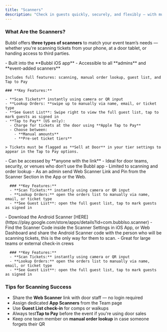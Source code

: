```yaml
---
title: "Scanners"
description: "Check in guests quickly, securely, and flexibly — with multiple scanning tools built for any setup."
---
```


### What Are the Scanners?

Bubbl offers **three types of scanners** to match your event team’s needs — whether you're scanning tickets from your phone, at a door tablet, or handing access to third parties.

<Tabs>
  <Tab title="iOS App">
    - Built into the **Bubbl iOS app**
    - Accessible to all **admins** and **event-added scanners**

    Includes full features: scanning, manual order lookup, guest list, and Tap to Pay

    ### **Key Features:**

    - **Scan Tickets** instantly using camera or QR input
    - **Lookup Orders: **swipe up to manually via name, email, or ticket type
    - **See Guest List**: Swipe right to view the full guest list, tap to mark guests as signed in
    - **Tap to Pay** (US only):
      - Charge for tickets at the door using **Apple Tap to Pay**
      - Choose between:
        - **Manual amounts**
        - **Pre-set ticket tiers**

    > Tickets must be flagged as **Sell at Door** in your tier settings to appear in the Tap to Pay options.
  </Tab>
  <Tab title="Web Scanner">
    - Can be accessed by **anyone with the link**
    - Ideal for door teams, security, or venues who don’t use the Bubbl app
    - Limited to scanning and order lookup
    - As an admin send Web Scanner Link and Pin from the Scanner Section in the App or the Web.

      ### **Key Features:**
      - **Scan Tickets:** instantly using camera or QR input
      - **Lookup Orders:** open the orders list to manually via name, email, or ticket type
      - **See Guest List**: open the full guest list, tap to mark guests as signed in
  </Tab>
  <Tab title="Android Scanner">
    - Download the Android Scanner [HERE](https://play.google.com/store/apps/details?id=com.bubblso.scanner)
    - Find the Scanner Code inside the Scanner Settings in iOS App, or Web Dashboard and share the Android Scanner code with the person who will be scanning tickets, this is the only way for them to scan.
    - Great for large teams or external check-in crews

      ### **Key Features:**
      - **Scan Tickets:** instantly using camera or QR input
      - **Lookup Orders:** open the orders list to manually via name, email, or ticket type
      - **See Guest List**: open the full guest list, tap to mark guests as signed in
  </Tab>
</Tabs>

### Tips for Scanning Success

- Share the **Web Scanner** link with door staff — no login required
- Assign dedicated **App Scanners** from the Team page
- Use **Guest List check-in** for comps or walkups
- Always test**Tap to Pay**  before the event if you're using door sales
- Keep one team member on **manual order lookup** in case someone forgets their QR